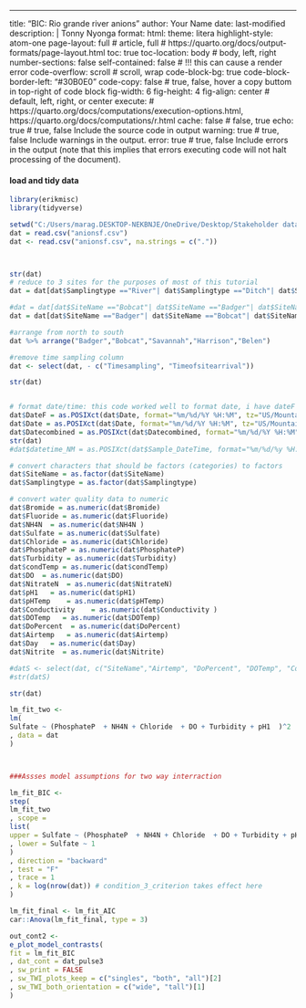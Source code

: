 ---
title:  "BIC: Rio grande river anions"
author: Your Name
date:   last-modified
description: |
  Tonny Nyonga
format:
  html:
    theme:            litera
    highlight-style:  atom-one
    page-layout:      full      # article, full   # https://quarto.org/docs/output-formats/page-layout.html
    toc:              true
    toc-location:     body  # body, left, right
    number-sections:  false
    self-contained:         false     # !!! this can cause a render error
    code-overflow:          scroll    # scroll, wrap
    code-block-bg:          true
    code-block-border-left: "#30B0E0"
    code-copy:              false     # true, false, hover a copy buttom in top-right of code block
fig-width:                  6
fig-height:                 4
fig-align:                  center    # default, left, right, or center
execute: # https://quarto.org/docs/computations/execution-options.html, https://quarto.org/docs/computations/r.html
  cache:    false   # false, true
  echo:     true    # true, false  Include the source code in output
  warning:  true    # true, false  Include warnings in the output.
  error:    true    # true, false  Include errors in the output (note that this implies that errors executing code will not halt processing of the document).


#### load and tidy data ####

```r
library(erikmisc)
library(tidyverse)
```



```r
setwd("C:/Users/marag.DESKTOP-NEKBNJE/OneDrive/Desktop/Stakeholder data analysis/test1/Data")
dat = read.csv("anionsf.csv")
dat <- read.csv("anionsf.csv", na.strings = c("."))



str(dat)
# reduce to 3 sites for the purposes of most of this tutorial
dat = dat[dat$Samplingtype =="River"| dat$Samplingtype =="Ditch"| dat$Samplingtype =="Center",]

#dat = dat[dat$SiteName =="Bobcat"| dat$SiteName =="Badger"| dat$SiteName =="Harrison"| dat$SiteName =="Savannah"| dat$SiteName =="Belen",]
dat = dat[dat$SiteName =="Badger"| dat$SiteName =="Bobcat"| dat$SiteName =="Savannah"| dat$SiteName =="Harrison"| dat$SiteName =="Belen",]

#arrange from north to south
dat %>% arrange("Badger","Bobcat","Savannah","Harrison","Belen")

#remove time sampling column
dat <- select(dat, - c("Timesampling", "Timeofsitearrival"))

str(dat)


# format date/time: this code worked well to format date, i have dateF and Date
dat$DateF = as.POSIXct(dat$Date, format="%m/%d/%Y %H:%M", tz="US/Mountain")
dat$Date = as.POSIXct(dat$Date, format="%m/%d/%Y %H:%M", tz="US/Mountain")
dat$Datecombined = as.POSIXct(dat$Datecombined, format="%m/%d/%Y %H:%M", tz="US/Mountain")
str(dat)
#dat$datetime_NM = as.POSIXct(dat$Sample_DateTime, format="%m/%d/%y %H:%M", tz="US/Mountain")

# convert characters that should be factors (categories) to factors
dat$SiteName = as.factor(dat$SiteName)
dat$Samplingtype = as.factor(dat$Samplingtype)

# convert water quality data to numeric
dat$Bromide = as.numeric(dat$Bromide)
dat$Fluoride = as.numeric(dat$Fluoride)
dat$NH4N  = as.numeric(dat$NH4N )
dat$Sulfate = as.numeric(dat$Sulfate)
dat$Chloride = as.numeric(dat$Chloride)
dat$PhosphateP = as.numeric(dat$PhosphateP)
dat$Turbidity = as.numeric(dat$Turbidity)
dat$condTemp = as.numeric(dat$condTemp)
dat$DO  = as.numeric(dat$DO)
dat$NitrateN  = as.numeric(dat$NitrateN)
dat$pH1   = as.numeric(dat$pH1)
dat$pHTemp    = as.numeric(dat$pHTemp)
dat$Conductivity    = as.numeric(dat$Conductivity )
dat$DOTemp   = as.numeric(dat$DOTemp)
dat$DoPercent  = as.numeric(dat$DoPercent)
dat$Airtemp   = as.numeric(dat$Airtemp)
dat$Day   = as.numeric(dat$Day)
dat$Nitrite  = as.numeric(dat$Nitrite)

#datS <- select(dat, c("SiteName","Airtemp", "DoPercent", "DOTemp", "Conductivity", "condTemp" ,"pH1" , "Chloride", "Sulfate"))
#str(datS)

str(dat)


```


```r

lm_fit_two <-
lm( 
Sulfate ~ (PhosphateP  + NH4N + Chloride  + DO + Turbidity + pH1  )^2
, data = dat
)



###Assses model assumptions for two way interraction

lm_fit_BIC <-
step(
lm_fit_two
, scope =
list(
upper = Sulfate ~ (PhosphateP  + NH4N + Chloride  + DO + Turbidity + pH1  )^2, data = dat
, lower = Sulfate ~ 1
)
, direction = "backward"
, test = "F"
, trace = 1
, k = log(nrow(dat)) # condition_3_criterion takes effect here
)
```


```r
lm_fit_final <- lm_fit_AIC
car::Anova(lm_fit_final, type = 3)

out_cont2 <-
e_plot_model_contrasts(
fit = lm_fit_BIC
, dat_cont = dat_pulse3
, sw_print = FALSE
, sw_TWI_plots_keep = c("singles", "both", "all")[2]
, sw_TWI_both_orientation = c("wide", "tall")[1]
)

```

